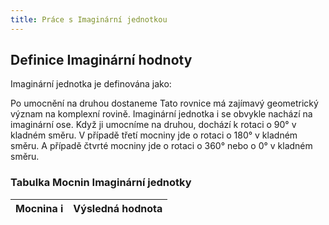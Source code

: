 ```yaml
---
title: Práce s Imaginární jednotkou
---
```



## Definice Imaginární hodnoty
Imaginární jednotka je definována jako: 
<Latex formula="i = \sqrt{-1}" />





Po umocnění na druhou dostaneme 
<Latex formula="i^2 = -1" />
Tato rovnice má zajímavý geometrický význam na komplexní rovině. Imaginární jednotka 
i se obvykle nachází na imaginární ose. Když ji umocníme na druhou, dochází k rotaci o 90° v kladném směru.
V případě třetí mocniny jde o rotaci o 180° v kladném směru. A případě čtvrté mocniny jde o rotaci o 360° nebo o 0° v kladném směru.
### Tabulka Mocnin Imaginární jednotky
| Mocnina i | Výsledná hodnota |
| --- | --- |